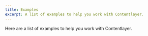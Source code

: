 ```yaml
---
title: Examples
excerpt: A list of examples to help you work with Contentlayer.
---
```


Here are a list of examples to help you work with Contentlayer.

<div className="grid md:grid-cols-2 gap-4">
  <Card
    title="next-contentlayer-example"
    body="A basic Next.js blog using Contentlayer."
    link={{
      label: 'View Project',
      url: 'https://github.com/contentlayerdev/next-contentlayer-example',
    }}
  />
</div>
